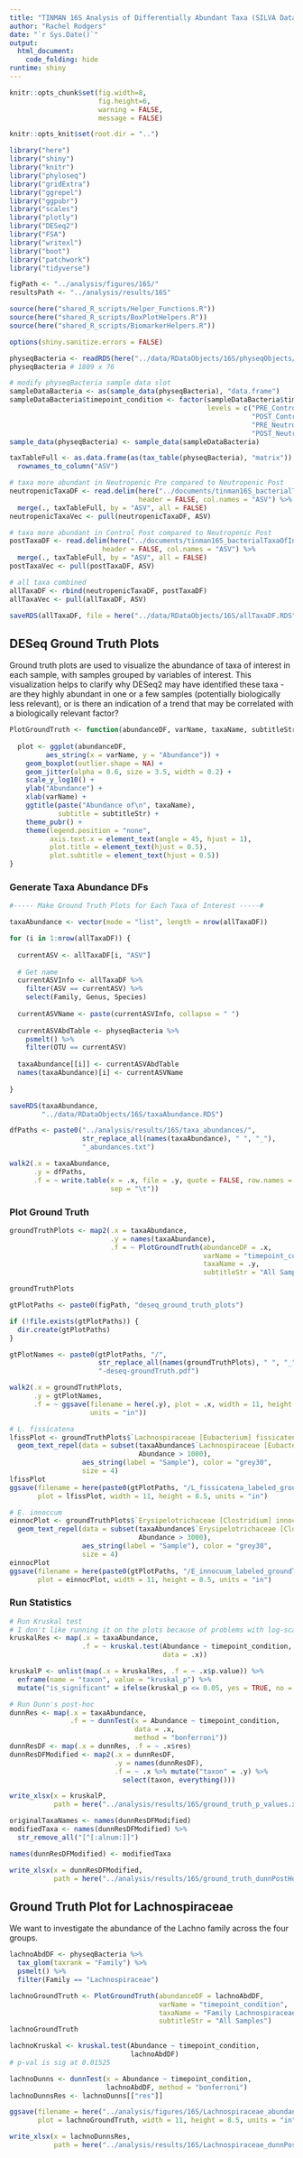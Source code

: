 ```yaml
---
title: "TINMAN 16S Analysis of Differentially Abundant Taxa (SILVA Data)"
author: "Rachel Rodgers"
date: "`r Sys.Date()`"
output: 
  html_document:
    code_folding: hide
runtime: shiny
---
```


```r
knitr::opts_chunk$set(fig.width=8,
                      fig.height=6,
                      warning = FALSE,
                      message = FALSE)

knitr::opts_knit$set(root.dir = "..")
```

```r
library("here")
library("shiny")
library("knitr")
library("phyloseq")
library("gridExtra")
library("ggrepel")
library("ggpubr")
library("scales")
library("plotly")
library("DESeq2")
library("FSA")
library("writexl")
library("boot")
library("patchwork")
library("tidyverse")

figPath <- "../analysis/figures/16S/"
resultsPath <- "../analysis/results/16S"

source(here("shared_R_scripts/Helper_Functions.R"))
source(here("shared_R_scripts/BoxPlotHelpers.R"))
source(here("shared_R_scripts/BiomarkerHelpers.R"))

options(shiny.sanitize.errors = FALSE)
```

```r
physeqBacteria <- readRDS(here("../data/RDataObjects/16S/physeqObjects/physeqBacteria.RDS"))
physeqBacteria # 1809 x 76

# modify physeqBacteria sample data slot
sampleDataBacteria <- as(sample_data(physeqBacteria), "data.frame")
sampleDataBacteria$timepoint_condition <- factor(sampleDataBacteria$timepoint_condition,
                                                 levels = c("PRE_Control",
                                                            "POST_Control",
                                                            "PRE_Neutropenic",
                                                            "POST_Neutropenic"))
sample_data(physeqBacteria) <- sample_data(sampleDataBacteria)

taxTableFull <- as.data.frame(as(tax_table(physeqBacteria), "matrix")) %>% 
  rownames_to_column("ASV")

# taxa more abundant in Neutropenic Pre compared to Neutropenic Post
neutropenicTaxaDF <- read.delim(here("../documents/tinman16S_bacterialTaxaOfInterest_neutropenicPrePost.txt"),
                                header = FALSE, col.names = "ASV") %>% 
  merge(., taxTableFull, by = "ASV", all = FALSE)
neutropenicTaxaVec <- pull(neutropenicTaxaDF, ASV)

# taxa more abundant in Control Post compared to Neutropenic Post
postTaxaDF <- read.delim(here("../documents/tinman16S_bacterialTaxaOfInterest_controlNeutropenicPost.txt"),
                       header = FALSE, col.names = "ASV") %>%
  merge(., taxTableFull, by = "ASV", all = FALSE)
postTaxaVec <- pull(postTaxaDF, ASV)

# all taxa combined
allTaxaDF <- rbind(neutropenicTaxaDF, postTaxaDF)
allTaxaVec <- pull(allTaxaDF, ASV)
```

```r
saveRDS(allTaxaDF, file = here("../data/RDataObjects/16S/allTaxaDF.RDS"))
```

## DESeq Ground Truth Plots

Ground truth plots are used to visualize the abundance of taxa of interest in
each sample, with samples grouped by variables of interest. This visualization
helps to clarify why DESeq2 may have identified these taxa - are they highly
abundant in one or a few samples (potentially biologically less relevant), or is 
there an  indication of a trend that may be correlated with a biologically 
relevant factor?

```r

PlotGroundTruth <- function(abundanceDF, varName, taxaName, subtitleStr) {
  
  plot <- ggplot(abundanceDF,
         aes_string(x = varName, y = "Abundance")) +
    geom_boxplot(outlier.shape = NA) +
    geom_jitter(alpha = 0.6, size = 3.5, width = 0.2) +
    scale_y_log10() +
    ylab("Abundance") +
    xlab(varName) +
    ggtitle(paste("Abundance of\n", taxaName),
            subtitle = subtitleStr) +
    theme_pubr() +
    theme(legend.position = "none",
          axis.text.x = element_text(angle = 45, hjust = 1),
          plot.title = element_text(hjust = 0.5),
          plot.subtitle = element_text(hjust = 0.5))
}
```

### Generate Taxa Abundance DFs

```r
#----- Make Ground Truth Plots for Each Taxa of Interest -----#

taxaAbundance <- vector(mode = "list", length = nrow(allTaxaDF))

for (i in 1:nrow(allTaxaDF)) {
  
  currentASV <- allTaxaDF[i, "ASV"]
  
  # Get name
  currentASVInfo <- allTaxaDF %>% 
    filter(ASV == currentASV) %>% 
    select(Family, Genus, Species)
  
  currentASVName <- paste(currentASVInfo, collapse = " ")
  
  currentASVAbdTable <- physeqBacteria %>% 
    psmelt() %>% 
    filter(OTU == currentASV)
  
  taxaAbundance[[i]] <- currentASVAbdTable
  names(taxaAbundance)[i] <- currentASVName
  
}
```

```r
saveRDS(taxaAbundance,
        "../data/RDataObjects/16S/taxaAbundance.RDS")

dfPaths <- paste0("../analysis/results/16S/taxa_abundances/",
                  str_replace_all(names(taxaAbundance), " ", "_"),
                  "_abundances.txt")

walk2(.x = taxaAbundance,
      .y = dfPaths,
      .f = ~ write.table(x = .x, file = .y, quote = FALSE, row.names = FALSE,
                         sep = "\t"))
```

### Plot Ground Truth

```r
groundTruthPlots <- map2(.x = taxaAbundance,
                         .y = names(taxaAbundance),
                         .f = ~ PlotGroundTruth(abundanceDF = .x,
                                                varName = "timepoint_condition",
                                                taxaName = .y,
                                                subtitleStr = "All Samples"))

groundTruthPlots
```

```r
gtPlotPaths <- paste0(figPath, "deseq_ground_truth_plots")

if (!file.exists(gtPlotPaths)) {
  dir.create(gtPlotPaths)
}

gtPlotNames <- paste0(gtPlotPaths, "/", 
                      str_replace_all(names(groundTruthPlots), " ", "_"),
                      "-deseq-groundTruth.pdf")

walk2(.x = groundTruthPlots,
      .y = gtPlotNames,
      .f = ~ ggsave(filename = here(.y), plot = .x, width = 11, height = 8.5,
                    units = "in"))
```

```r
# L. fissicatena
lfissPlot <- groundTruthPlots$`Lachnospiraceae [Eubacterium] fissicatena group NA` +
  geom_text_repel(data = subset(taxaAbundance$`Lachnospiraceae [Eubacterium] fissicatena group NA`,
                                Abundance > 1000),
                  aes_string(label = "Sample"), color = "grey30",
                  size = 4)
lfissPlot
ggsave(filename = here(paste0(gtPlotPaths, "/L_fissicatena_labeled_groundTruth.pdf")),
       plot = lfissPlot, width = 11, height = 8.5, units = "in")

# E. innoccum
einnocPlot <- groundTruthPlots$`Erysipelotrichaceae [Clostridium] innocuum group NA` +
  geom_text_repel(data = subset(taxaAbundance$`Erysipelotrichaceae [Clostridium] innocuum group NA`,
                                Abundance > 3000),
                  aes_string(label = "Sample"), color = "grey30",
                  size = 4)
einnocPlot
ggsave(filename = here(paste0(gtPlotPaths, "/E_innocuum_labeled_groundTruth.pdf")),
       plot = einnocPlot, width = 11, height = 8.5, units = "in")
```

### Run Statistics

```r
# Run Kruskal test 
# I don't like running it on the plots because of problems with log-scaling axes
kruskalRes <- map(.x = taxaAbundance,
                  .f = ~ kruskal.test(Abundance ~ timepoint_condition,
                                      data = .x))

kruskalP <- unlist(map(.x = kruskalRes, .f = ~ .x$p.value)) %>%
  enframe(name = "taxon", value = "kruskal_p") %>% 
  mutate("is_significant" = ifelse(kruskal_p <= 0.05, yes = TRUE, no = FALSE))

# Run Dunn's post-hoc
dunnRes <- map(.x = taxaAbundance,
               .f = ~ dunnTest(x = Abundance ~ timepoint_condition,
                               data = .x,
                               method = "bonferroni"))
dunnResDF <- map(.x = dunnRes, .f = ~ .x$res)
dunnResDFModified <- map2(.x = dunnResDF,
                          .y = names(dunnResDF),
                          .f = ~ .x %>% mutate("taxon" = .y) %>% 
                            select(taxon, everything()))

```

```r
write_xlsx(x = kruskalP,
           path = here("../analysis/results/16S/ground_truth_p_values.xlsx"))

originalTaxaNames <- names(dunnResDFModified)
modifiedTaxa <- names(dunnResDFModified) %>% 
  str_remove_all("[^[:alnum:]]")

names(dunnResDFModified) <- modifiedTaxa

write_xlsx(x = dunnResDFModified,
           path = here("../analysis/results/16S/ground_truth_dunnPostHoc_results.xlsx"))
```

## Ground Truth Plot for Lachnospiraceae

We want to investigate the abundance of the Lachno family across the four groups.

```r
lachnoAbdDF <- physeqBacteria %>% 
  tax_glom(taxrank = "Family") %>% 
  psmelt() %>% 
  filter(Family == "Lachnospiraceae")

lachnoGroundTruth <- PlotGroundTruth(abundanceDF = lachnoAbdDF,
                                     varName = "timepoint_condition",
                                     taxaName = "Family Lachnospiraceae",
                                     subtitleStr = "All Samples")
lachnoGroundTruth
```
```r
lachnoKruskal <- kruskal.test(Abundance ~ timepoint_condition,
                              lachnoAbdDF)
# p-val is sig at 0.01525

lachnoDunns <- dunnTest(x = Abundance ~ timepoint_condition,
                        lachnoAbdDF, method = "bonferroni")
lachnoDunnsRes <- lachnoDunns[["res"]]
```

```r
ggsave(filename = here("../analysis/figures/16S/Lachnospiraceae_abundance.pdf"), 
       plot = lachnoGroundTruth, width = 11, height = 8.5, units = "in")

write_xlsx(x = lachnoDunnsRes,
           path = here("../analysis/results/16S/Lachnospiraceae_dunnPostHoc_results.xlsx"))
```


